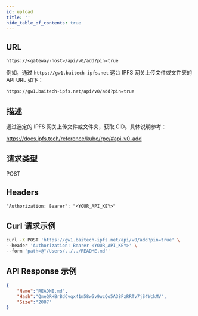 ```yaml
---
id: upload
title: ''
hide_table_of_contents: true
---
```


## URL
```
https://<gateway-host>/api/v0/add?pin=true
```

例如，通过 `https://gw1.baitech-ipfs.net` 这台 IPFS 网关上传文件或文件夹的 API URL 如下：
```
https://gw1.baitech-ipfs.net/api/v0/add?pin=true
```

## 描述

通过选定的 IPFS 网关上传文件或文件夹，获取 CID。具体说明参考：

https://docs.ipfs.tech/reference/kubo/rpc/#api-v0-add


## 请求类型
POST

## Headers
```
"Authorization: Bearer": "<YOUR_API_KEY>"
```

## Curl 请求示例
```sh
curl -X POST 'https://gw1.baitech-ipfs.net/api/v0/add?pin=true' \
--header 'Authorization: Bearer <YOUR_API_KEY>' \
--form 'path=@"/Users/../../README.md"'
```

## API Response 示例
```json
{
    "Name":"README.md",
    "Hash":"QmeQRHBrBdCvqx41m58w5v9wcQo5A38FzRRTv7jS4WckMV",
    "Size":"2087"
}
```